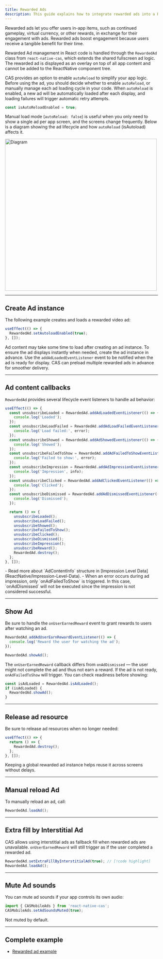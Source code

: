```yaml
---
title: Rewarded Ads
description: This guide explains how to integrate rewarded ads into a ReactNative app.
---
```


Rewarded ads let you offer users in-app items, such as continued gameplay, virtual currency, or other rewards, in exchange for their engagement with ads.
Rewarded ads boost engagement because users receive a tangible benefit for their time.

Rewarded Ad management in React code is handled through the `RewardedAd` class from `react-native-cas`,
which extends the shared fullscreen ad logic.
The rewarded ad is displayed as an overlay on top of all app content and cannot be added to the ReactNative component tree.

CAS provides an option to enable `autoReload` to simplify your app logic.
Before using the ad, you should decide whether to enable `autoReload`, or manually manage each ad loading cycle in your code.
When `autoReload` is enabled, a new ad will be automatically loaded after each display, and loading failures will trigger automatic retry attempts.

```ts
const isAutoReloadEnabled = true;
```

Manual load mode (`autoReload: false`) is useful when you only need to show a single ad per app screen, and the screens change frequently.
Below is a diagram showing the ad lifecycle and how `autoReload` (isAutoload) affects it.

<Image zoom src="/assets/Lifecycle-Rewarded-Ad.png" alt="Diagram" height="500" />

---

## Create Ad instance
The following example creates and loads a rewarded video ad:

```ts
useEffect(() => {
  RewardedAd.setAutoloadEnabled(true);
}, []);

```

Ad content may take some time to load after creating an ad instance.
To ensure the ad displays instantly when needed, create the ad instance in advance.
Use the `addAdLoadedEventListener` event to be notified when the ad is ready for display.
CAS can preload multiple rewarded ads in advance for smoother delivery.

---

## Ad content callbacks
`RewardedAd` provides several lifecycle event listeners to handle ad behavior:

```ts
useEffect(() => {
  const unsubscribeLoaded = RewardedAd.addAdLoadedEventListener(() => {
    console.log('Loaded');
  });
  const unsubscribeLoadFailed = RewardedAd.addAdLoadFailedEventListener((error) => {
    console.log('Load failed:', error);
  });
  const unsubscribeShowed = RewardedAd.addAdShowedEventListener(() => {
    console.log('Showed');
  });
  const unsubscribeFailedToShow = RewardedAd.addAdFailedToShowEventListener((error) => {
    console.log('Failed to show:', error);
  });
  const unsubscribeImpression = RewardedAd.addAdImpressionEventListener((info) => {
    console.log('Impression', info);
  });
  const unsubscribeClicked = RewardedAd.addAdClickedEventListener(() => {
    console.log('Clicked');
  });
  const unsubscribeDismissed = RewardedAd.addAdDismissedEventListener(() => {
    console.log('Dismissed');
  });

  return () => {
    unsubscribeLoaded();
    unsubscribeLoadFailed();
    unsubscribeShowed();
    unsubscribeFailedToShow();
    unsubscribeClicked();
    unsubscribeDismissed();
    unsubscribeImpression();
    unsubscribeReward();
    RewardedAd.destroy();
  };
}, []);

```

<Info>
- Read more about `AdContentInfo` structure in [Impression Level Data](ReactNative/Impression-Level-Data).  
- When an error occurs during ad impression, only `onAdFailedToShow` is triggered.  
  In this case, `onAdDismissed` will not be executed since the impression is not considered successful.
</Info>

---

## Show Ad
Be sure to handle the `onUserEarnedReward` event to grant rewards to users after watching an ad.

```ts
RewardedAd.addAdUserEarnRewardEventListener(() => {
  console.log('Reward the user for watching the ad');
});

RewardedAd.showAd();
```

The `onUserEarnedReward` callback differs from `onAdDismissed` — the user might not complete the ad and thus not earn a reward.
If the ad is not ready, `onAdFailedToShow` will trigger.
You can check readiness before showing:

```ts
const isAdLoaded = RewardedAd.isAdLoaded();
if (isAdLoaded) {
  RewardedAd.showAd();
}
```

---

## Release ad resource
Be sure to release ad resources when no longer needed:

```ts
useEffect(() => {
  return () => {
    RewardedAd.destroy();
  };
}, []);
```

Keeping a global rewarded ad instance helps reuse it across screens without delays.

---

## Manual reload Ad
To manually reload an ad, call:

```ts
RewardedAd.loadAd();
```

---

## Extra fill by Interstitial Ad
CAS allows using interstitial ads as fallback fill when rewarded ads are unavailable.
`onUserEarnedReward` will still trigger as if the user completed a rewarded ad.

```ts
RewardedAd.setExtraFillByInterstitialAd(true); // [!code highlight]
RewardedAd.loadAd();
```

---

## Mute Ad sounds
You can mute ad sounds if your app controls its own audio:

```ts
import { CASMobileAds } from 'react-native-cas';
CASMobileAds.setAdSoundsMuted(true);
```

Not muted by default.

---

## Complete example
- [Rewarded ad example]()


